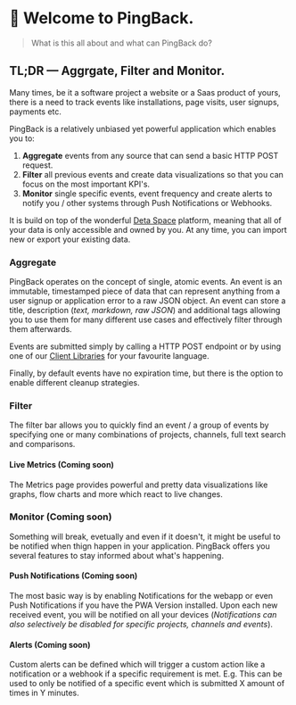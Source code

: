 # 👋 Welcome to PingBack.

> What is this all about and what can PingBack do?

## TL;DR — Aggrgate, Filter and Monitor.

Many times, be it a software project a website or a Saas product of yours, there is a need to track events
like installations, page visits, user signups, payments etc.

PingBack is a relatively unbiased yet powerful application which enables you to:
1. **Aggregate** events from any source that can send a basic HTTP POST request.
2. **Filter** all previous events and create data visualizations so that you can focus on the most important KPI's.
3. **Monitor** single specific events, event frequency and create alerts to notify you / other systems through Push Notifications or Webhooks.

It is build on top of the wonderful [Deta Space](https://deta.space) platform, meaning that all of your data is only accessible and owned by you.
At any time, you can import new or export your existing data.

### Aggregate

PingBack operates on the concept of single, atomic events. An event is an immutable, timestamped piece of data that can represent anything from a user
signup or application error to a raw JSON object.
An event can store a title, description (*text, markdown, raw JSON*) and additional tags allowing you to use them for many different use cases and
effectively filter through them afterwards.

Events are submitted simply by calling a HTTP POST endpoint or by using one of our [Client Libraries](/clientlibraries) for your favourite language.

Finally, by default events have no expiration time, but there is the option to enable different cleanup strategies.

### Filter

The filter bar allows you to quickly find an event / a group of events by specifying one or many combinations of projects, channels, full text search and comparisons.

#### Live Metrics (Coming soon)

The Metrics page provides powerful and pretty data visualizations like graphs, flow charts and more which react to live changes.

### Monitor (Coming soon)

Something will break, evetually and even if it doesn't, it might be useful to be notified when thign happen in your application.
PingBack offers you several features to stay informed about what's happening.

#### Push Notifications (Coming soon)

The most basic way is by enabling Notifications for the webapp or even Push Notifications if you have the PWA Version installed.
Upon each new received event, you will be notified on all your devices (*Notifications can also selectively be disabled for specific projects, channels and events*).

#### Alerts (Coming soon)

Custom alerts can be defined which will trigger a custom action like a notification or a webhook if a specific requirement is met.
E.g. This can be used to only be notified of a specific event which is submitted X amount of times in Y minutes.
